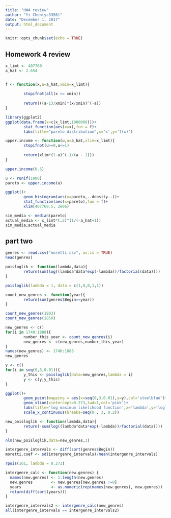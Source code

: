 ```yaml
---
title: "HW4 review"
author: "Yi Chen(yc3356)"
date: "December 1, 2017"
output: html_document
---
```


```r
knitr::opts_chunk$set(echo = TRUE)
```

## Homework 4 review
```r
x_limt <- 407760
a_hat <- 2.654


f <- function(x,a=a_hat,xmin=x_limt){
        
        stopifnot(all(x >= xmin))
        
        return(((a-1)/xmin)*(x/xmin)^(-a))
}

library(ggplot2)
ggplot(data.frame(x=c(x_limt,1000000)))+
        stat_function(aes(x=x),fun = f)+
        labs(title="pareto distribution",x='x',y='f(x)')
```

```r
upper.income <- function(u,a=a_hat,xlim=x_limt){
        stopifnot(u>=0,u<=1)
        
        return(xlim*(1-u)^(-1/(a - 1)))
}

upper.income(0.5)
```

```r
u <- runif(1000)
pareto <- upper.income(u)

ggplot()+
        geom_histogram(aes(x=pareto,..density..))+
        stat_function(aes(x=pareto),fun = f)+
        xlim(407760.5, 2e06)

```

```r
sim_media <- median(pareto)
actual_media <- x_limt*(.5)^(1/(-a_hat+1))
sim_media;actual_media
```

## part two
```r
genres <- read.csv("moretti.csv", as.is = TRUE)
head(genres)
```

```r
poisloglik <- function(lambda,data){
        return(sum(log((lambda^data*exp(-lambda))/factorial(data))))
}

poisloglik(lambda = 1, data = c(1,0,0,1,1))
```

```r
count_new_genres <- function(year){
        return(sum(genres$Begin==year))
}

count_new_genres(1803)
count_new_genres(1850)
```

```r
new_genres <- c()
for(i in 1740:1888){
        number_this_year <- count_new_genres(i)
        new_genres <- c(new_genres,number_this_year)
}
names(new_genres) <- 1740:1888
new_genres
```

```r
y <- c()
for(i in seq(0,3,0.01)){
        y_this <- poisloglik(data=new_genres,lambda = i)
        y <- c(y,y_this)
}

ggplot()+
        geom_point(mapping = aes(x=seq(0,3,0.01),y=y),col='steelblue')+
        geom_vline(xintercept=0.273,lwd=1,col='pink')+
        labs(title='log maximum likelihood function',x='lambda',y='loglikelihood')+
        scale_x_continuous(breaks=seq(0 , 3, 0.2))
```

```r
new_poisloglik <- function(lambda,data){
        return(-sum(log((lambda^data*exp(-lambda))/factorial(data))))
}

nlm(new_poisloglik,data=new_genres,1)
```

```r
intergenre_intervals <- diff(sort(genres$Begin))
moretti.coef <- sd(intergenre_intervals)/mean(intergenre_intervals)

```

```r
rpois(161, lambda = 0.273)
```

```r
intergenre_calc <- function(new.genres) {
  names(new.genres) <- 1:length(new.genres)
  new.genres        <- new.genres[new.genres !=0]
  years             <- as.numeric(rep(names(new.genres), new.genres))
  return(diff(sort(years)))
}

intergenre_intervals2 <- intergenre_calc(new_genres)
all(intergenre_intervals == intergenre_intervals2)
```

